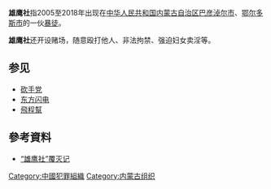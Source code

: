 '''雄鹰社'''指2005至2018年出现在[[中华人民共和国|中华人民共和国]][[内蒙古自治区|内蒙古自治区]][[巴彦淖尔市|巴彦淖尔市]]、[[鄂尔多斯市|鄂尔多斯市]]的一伙[[暴徒|暴徒]]。

'''雄鹰社'''还开设赌场，随意殴打他人、非法拘禁、强迫妇女卖淫等。

==参见==
* [[砍手党|砍手党]]
* [[东方闪电|东方闪电]]
*[[飞程帮|飛程幫]]

== 參考資料 ==
*[http://inews.nmgnews.com.cn/system/2013/07/11/011037046.shtml “雄鹰社”覆灭记]

[[Category:中國犯罪組織|Category:中國犯罪組織]]
[[Category:内蒙古组织|Category:内蒙古组织]]